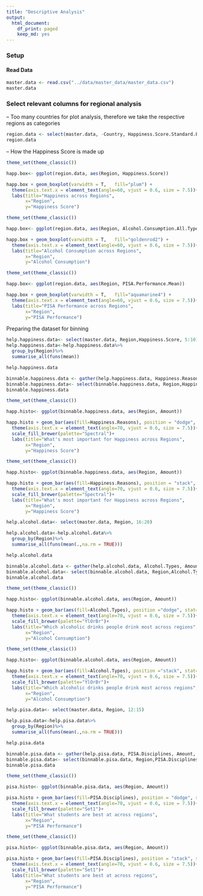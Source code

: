 ```yaml
---
title: "Descriptive Analysis"
output:
  html_document:
    df_print: paged
    keep_md: yes
---
```


### Setup

#### Read Data
```r
master.data <- read.csv("../data/master_data/master_data.csv")
master.data
```

### Select relevant columns for regional analysis

-- Too many countries for plot analysis, therefore we take the respective regions as categories  

```r

region.data <- select(master.data, -Country, Happiness.Score.Standard.Error)
region.data 

```

-- How the Happiness Score is made up  

```r

theme_set(theme_classic())

happ.box<- ggplot(region.data, aes(Region, Happiness.Score))

happ.box + geom_boxplot(varwidth = T,   fill="plum") +
  theme(axis.text.x = element_text(angle=60, vjust = 0.6, size = 7.5))+
  labs(title="Happiness across Regions",
       x="Region",
       y="Happiness Score")

```

```r

theme_set(theme_classic())

happ.box<- ggplot(region.data, aes(Region, Alcohol.Consumption.All.Types))

happ.box + geom_boxplot(varwidth = T,   fill="goldenrod2") +
  theme(axis.text.x = element_text(angle=60, vjust = 0.6, size = 7.5))+
  labs(title="Alcohol Consumption across Regions",
       x="Region",
       y="Alcohol Consumption")

```

```r

theme_set(theme_classic())

happ.box<- ggplot(region.data, aes(Region, PISA.Performance.Mean))

happ.box + geom_boxplot(varwidth = T,   fill="aquamarine4") +
  theme(axis.text.x = element_text(angle=60, vjust = 0.6, size = 7.5))+
  labs(title="PISA Performance across Regions",
       x="Region",
       y="PISA Performance")

```

Preparing the dataset for binning
```r
help.happiness.data<- select(master.data, Region,Happiness.Score, 5:10)
help.happiness.data<-help.happiness.data%>%
  group_by(Region)%>%
  summarise_all(funs(mean))

help.happiness.data

```

```r

binnable.happiness.data <- gather(help.happiness.data, Happiness.Reasons, Amount, 3:8 )
binnable.happiness.data<- select(binnable.happiness.data, Region,Happiness.Reasons, Amount)
binnable.happiness.data

```

```r

theme_set(theme_classic())

happ.histo<- ggplot(binnable.happiness.data, aes(Region, Amount))

happ.histo + geom_bar(aes(fill=Happiness.Reasons), position = "dodge", stat="identity", color="black")+
  theme(axis.text.x = element_text(angle=70, vjust = 0.6, size = 7.5))+
  scale_fill_brewer(palette="Spectral")+
  labs(title="What's most important for Happiness across Regions",
       x="Region",
       y="Happiness Score")


```

```r
theme_set(theme_classic())

happ.histo<- ggplot(binnable.happiness.data, aes(Region, Amount))

happ.histo + geom_bar(aes(fill=Happiness.Reasons), position = "stack", stat="identity",color="black")+
  theme(axis.text.x = element_text(angle=70, vjust = 0.6, size = 7.5))+
  scale_fill_brewer(palette="Spectral")+
  labs(title="What's most important for Happiness across Regions",
       x="Region",
       y="Happiness Score")


```

```r
help.alcohol.data<- select(master.data, Region, 16:20)

help.alcohol.data<-help.alcohol.data%>%
  group_by(Region)%>%
  summarise_all(funs(mean(.,na.rm = TRUE)))

help.alcohol.data

```

```r

binnable.alcohol.data <- gather(help.alcohol.data, Alcohol.Types, Amount, 3:6 )
binnable.alcohol.data<- select(binnable.alcohol.data, Region,Alcohol.Types, Amount)
binnable.alcohol.data

```

```r

theme_set(theme_classic())

happ.histo<- ggplot(binnable.alcohol.data, aes(Region, Amount))

happ.histo + geom_bar(aes(fill=Alcohol.Types), position ="dodge", stat="identity",color="black")+
  theme(axis.text.x = element_text(angle=70, vjust = 0.6, size = 7.5))+
  scale_fill_brewer(palette="YlOrBr")+
  labs(title="Which alcoholic drinks people drink most across regions",
       x="Region",
       y="Alcohol Consumption")


```

```r

theme_set(theme_classic())

happ.histo<- ggplot(binnable.alcohol.data, aes(Region, Amount))

happ.histo + geom_bar(aes(fill=Alcohol.Types), position ="stack", stat="identity",color="black")+
  theme(axis.text.x = element_text(angle=70, vjust = 0.6, size = 7.5))+
  scale_fill_brewer(palette="YlOrBr")+
  labs(title="Which alcoholic drinks people drink most across regions",
       x="Region",
       y="Alcohol Consumption")


```

```r
help.pisa.data<- select(master.data, Region, 12:15)

help.pisa.data<-help.pisa.data%>%
  group_by(Region)%>%
  summarise_all(funs(mean(.,na.rm = TRUE)))

help.pisa.data

```

```r

binnable.pisa.data <- gather(help.pisa.data, PISA.Disciplines, Amount, 2:4 )
binnable.pisa.data<- select(binnable.pisa.data, Region,PISA.Disciplines, Amount)
binnable.pisa.data

```

```r
theme_set(theme_classic())

pisa.histo<- ggplot(binnable.pisa.data, aes(Region, Amount))

pisa.histo + geom_bar(aes(fill=PISA.Disciplines), position = "dodge", stat="identity",color="black")+
  theme(axis.text.x = element_text(angle=70, vjust = 0.6, size = 7.5))+
  scale_fill_brewer(palette="Set1")+
  labs(title="What students are best at across regions",
       x="Region",
       y="PISA Performance")


```

```r

theme_set(theme_classic())

pisa.histo<- ggplot(binnable.pisa.data, aes(Region, Amount))

pisa.histo + geom_bar(aes(fill=PISA.Disciplines), position = "stack", stat="identity",color="black")+
  theme(axis.text.x = element_text(angle=70, vjust = 0.6, size = 7.5))+
  scale_fill_brewer(palette="Set1")+
  labs(title="What students are best at across regions",
       x="Region",
       y="PISA Performance")


```

### 